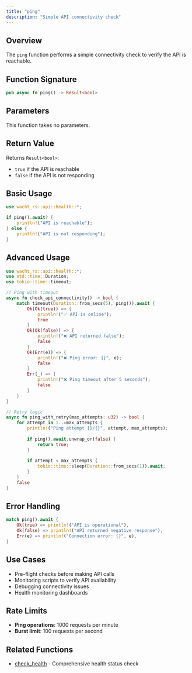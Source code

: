 ```yaml
---
title: "ping"
description: "Simple API connectivity check"
---
```


## Overview

The `ping` function performs a simple connectivity check to verify the API is reachable.

## Function Signature

```rust
pub async fn ping() -> Result<bool>
```

## Parameters

This function takes no parameters.

## Return Value

Returns `Result<bool>`:
- `true` if the API is reachable
- `false` if the API is not responding

## Basic Usage

```rust
use wacht_rs::api::health::*;

if ping().await? {
    println!("API is reachable");
} else {
    println!("API is not responding");
}
```

## Advanced Usage

```rust
use wacht_rs::api::health::*;
use std::time::Duration;
use tokio::time::timeout;

// Ping with timeout
async fn check_api_connectivity() -> bool {
    match timeout(Duration::from_secs(5), ping()).await {
        Ok(Ok(true)) => {
            println!("✅ API is online");
            true
        }
        Ok(Ok(false)) => {
            println!("❌ API returned false");
            false
        }
        Ok(Err(e)) => {
            println!("❌ Ping error: {}", e);
            false
        }
        Err(_) => {
            println!("❌ Ping timeout after 5 seconds");
            false
        }
    }
}

// Retry logic
async fn ping_with_retry(max_attempts: u32) -> bool {
    for attempt in 1..=max_attempts {
        println!("Ping attempt {}/{}", attempt, max_attempts);
        
        if ping().await.unwrap_or(false) {
            return true;
        }
        
        if attempt < max_attempts {
            tokio::time::sleep(Duration::from_secs(1)).await;
        }
    }
    false
}
```

## Error Handling

```rust
match ping().await {
    Ok(true) => println!("API is operational"),
    Ok(false) => println!("API returned negative response"),
    Err(e) => println!("Connection error: {}", e),
}
```

## Use Cases

- Pre-flight checks before making API calls
- Monitoring scripts to verify API availability
- Debugging connectivity issues
- Health monitoring dashboards

## Rate Limits

- **Ping operations**: 1000 requests per minute
- **Burst limit**: 100 requests per second

## Related Functions

- [check_health](check-health) - Comprehensive health status check